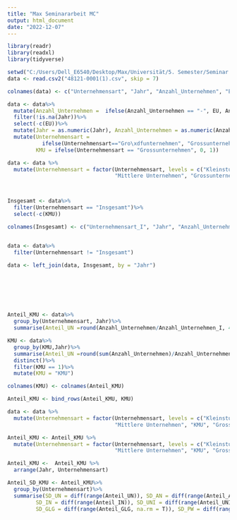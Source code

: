 ```yaml
---
title: "Max Seminararbeit MC"
output: html_document
date: "2022-12-07"
---
```


```r
library(readr)
library(readxl)
library(tidyverse)

setwd("C:/Users/Dell_E6540/Desktop/Max/Universität/5. Semester/Seminar Management und Controlling")
data <- read.csv2("48121-0001(1).csv", skip = 7)

colnames(data) <- c("Unternehmensart", "Jahr", "Anzahl_Unternehmen", "EU", "Anzahl_Arbeiter", "Umsatz", "Investition", "Anzahl_UN_Invest", "Löhne_Gehälter", "Produktionswert")

data <- data%>%
  mutate(Anzahl_Unternehmen =  ifelse(Anzahl_Unternehmen == "-", EU, Anzahl_Unternehmen))%>%
  filter(!is.na(Jahr))%>%
  select(-c(EU))%>%
  mutate(Jahr = as.numeric(Jahr), Anzahl_Unternehmen = as.numeric(Anzahl_Unternehmen), Anzahl_Arbeiter = as.numeric(Anzahl_Arbeiter), Umsatz = as.numeric(Umsatz), Investition = as.numeric(Investition), Anzahl_UN_Invest = as.numeric(Anzahl_UN_Invest), Löhne_Gehälter = ifelse(Löhne_Gehälter != "-", as.numeric(Löhne_Gehälter), NA), Produktionswert = ifelse(Löhne_Gehälter != "-", as.numeric(Produktionswert), NA)) %>%
  mutate(Unternehmensart = 
           ifelse(Unternehmensart=="Gro\xdfunternehmen", "Grossunternehmen", Unternehmensart),
         KMU = ifelse(Unternehmensart == "Grossunternehmen", 0, 1))

data <- data %>%
  mutate(Unternehmensart = factor(Unternehmensart, levels = c("Kleinstunternehmen", "Kleine Unternehmen",
                                  "Mittlere Unternehmen", "Grossunternehmen", "Insgesamt"), ordered = T))



Insgesamt <- data%>%
  filter(Unternehmensart == "Insgesamt")%>%
  select(-c(KMU))

colnames(Insgesamt) <- c("Unternehmensart_I", "Jahr", "Anzahl_Unternehmen_I", "Anzahl_Arbeiter_I", "Umsatz_I", "Investition_I", "Anzahl_UN_Invest_I", "Löhne_Gehälter_I", "Produktionswert_I")


data <- data%>%
  filter(Unternehmensart != "Insgesamt")

data <- left_join(data, Insgesamt, by = "Jahr")







Anteil_KMU <- data%>%
  group_by(Unternehmensart, Jahr)%>%
  summarise(Anteil_UN =round(Anzahl_Unternehmen/Anzahl_Unternehmen_I, 4)*100, Anteil_AN = round(Anzahl_Arbeiter/Anzahl_Arbeiter_I, 4)*100, Anteil_Us = round(Umsatz/Umsatz_I, 4)*100, Anteil_IN = round(Investition/Investition_I, 4)*100, Anteil_UNI = round(Anzahl_UN_Invest/Anzahl_UN_Invest_I, 4)*100, Anteil_GLG = round(Löhne_Gehälter/Löhne_Gehälter_I, 4)*100, Anteil_PW = round(Produktionswert/Produktionswert_I, 4)*100)

KMU <- data%>%
  group_by(KMU,Jahr)%>%
  summarise(Anteil_UN =round(sum(Anzahl_Unternehmen)/Anzahl_Unternehmen_I, 4)*100, Anteil_AN = round(sum(Anzahl_Arbeiter)/Anzahl_Arbeiter_I, 4)*100, Anteil_Us = round(sum(Umsatz)/Umsatz_I, 4)*100, Anteil_IN = round(sum(Investition)/Investition_I, 4)*100, Anteil_UNI = round(sum(Anzahl_UN_Invest)/Anzahl_UN_Invest_I, 4)*100, Anteil_GLG = round(sum(Löhne_Gehälter)/Löhne_Gehälter_I, 4)*100, Anteil_PW = round(sum(Produktionswert)/Produktionswert_I, 4)*100)%>%
  distinct()%>%
  filter(KMU == 1)%>%
  mutate(KMU = "KMU")

colnames(KMU) <- colnames(Anteil_KMU)

Anteil_KMU <- bind_rows(Anteil_KMU, KMU)

data <- data %>%
  mutate(Unternehmensart = factor(Unternehmensart, levels = c("Kleinstunternehmen", "Kleine Unternehmen",
                                  "Mittlere Unternehmen", "KMU", "Grossunternehmen"), ordered = T))

Anteil_KMU <- Anteil_KMU %>%
  mutate(Unternehmensart = factor(Unternehmensart, levels = c("Kleinstunternehmen", "Kleine Unternehmen",
                                  "Mittlere Unternehmen", "KMU", "Grossunternehmen"), ordered = T))

Anteil_KMU <-  Anteil_KMU %>% 
  arrange(Jahr, Unternehmensart)

Anteil_SD_KMU <- Anteil_KMU%>%
  group_by(Unternehmensart)%>%
  summarise(SD_UN = diff(range(Anteil_UN)), SD_AN = diff(range(Anteil_AN)), SD_Us = diff(range(Anteil_Us)), 
         SD_IN = diff(range(Anteil_IN)), SD_UNI = diff(range(Anteil_UNI)),
         SD_GLG = diff(range(Anteil_GLG, na.rm = T)), SD_PW = diff(range(Anteil_PW, na.rm = T)))


```

